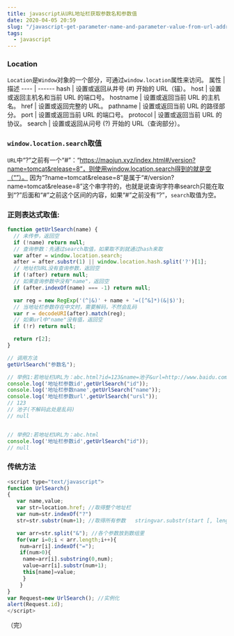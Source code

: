 ```yaml
---
title: javascript从URL地址栏获取参数名和参数值
date: 2020-04-05 20:59
slug: "/javascript-get-parameter-name-and-parameter-value-from-url-address-bar.html"
tags:
  - javascript
---
```


### Location
`Location`是`Window`对象的一个部分，可通过`window.location`属性来访问。
属性  |	描述
---- | ------
hash	 |	设置或返回从井号 (#) 开始的 URL（锚）。
host	 |	设置或返回主机名和当前 URL 的端口号。
hostname	 |	设置或返回当前 URL 的主机名。
href	 |	设置或返回完整的 URL。
pathname	 |	设置或返回当前 URL 的路径部分。
port	 |	设置或返回当前 URL 的端口号。
protocol	 |	设置或返回当前 URL 的协议。
search	 |	设置或返回从问号 (?) 开始的 URL（查询部分）。

### `window.location.search`取值

`URL`中“?”之前有一个“#”：“https://maojun.xyz/index.html#/version?name=tomcat&release=8”，则使用window.location.search得到的就是空（“”）。
因为“?name=tomcat&release=8”是属于“#/version?name=tomcat&release=8”这个串字符的，也就是说查询字符串search只能在取到“?”后面和“#”之前这个区间的内容，如果“#”之前没有“?”，`search`取值为空。

### 正则表达式取值:

```js
function getUrlSearch(name) {
  // 未传参，返回空
  if (!name) return null;
  // 查询参数：先通过search取值，如果取不到就通过hash来取
  var after = window.location.search;
  after = after.substr(1) || window.location.hash.split('?')[1];
  // 地址栏URL没有查询参数，返回空
  if (!after) return null;
  // 如果查询参数中没有"name"，返回空
  if (after.indexOf(name) === -1) return null;

  var reg = new RegExp('(^|&)' + name + '=([^&]*)(&|$)');
  // 当地址栏参数存在中文时，需要解码，不然会乱码
  var r = decodeURI(after).match(reg);
  // 如果url中"name"没有值，返回空
  if (!r) return null;

  return r[2];
}

// 调用方法
getUrlSearch("参数名");

// 举例1:若地址栏URL为：abc.html?id=123&name=池子&url=http://www.baidu.com
console.log('地址栏参数id',getUrlSearch("id"));
console.log('地址栏参数name',getUrlSearch("name"));
console.log('地址栏参数url',getUrlSearch("ursl"));
// 123
// 池子(不解码此处是乱码)
// null


// 举例2:若地址栏URL为：abc.html
console.log('地址栏参数id',getUrlSearch("id"));
// null
```

### 传统方法

```js
<script type="text/javascript">
function UrlSearch()
{
   var name,value;
   var str=location.href; //取得整个地址栏
   var num=str.indexOf("?")
   str=str.substr(num+1); //取得所有参数   stringvar.substr(start [, length ]

   var arr=str.split("&"); //各个参数放到数组里
   for(var i=0;i < arr.length;i++){
    num=arr[i].indexOf("=");
    if(num>0){
     name=arr[i].substring(0,num);
     value=arr[i].substr(num+1);
     this[name]=value;
     }
    }
}
var Request=new UrlSearch(); //实例化
alert(Request.id);
</script>
```

（完）
